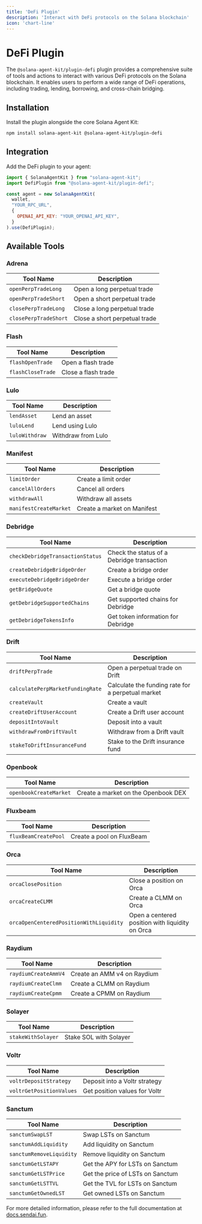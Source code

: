 ```yaml
---
title: 'DeFi Plugin'
description: 'Interact with DeFi protocols on the Solana blockchain'
icon: 'chart-line'
---
```


# DeFi Plugin

The `@solana-agent-kit/plugin-defi` plugin provides a comprehensive suite of tools and actions to interact with various DeFi protocols on the Solana blockchain. It enables users to perform a wide range of DeFi operations, including trading, lending, borrowing, and cross-chain bridging.

## Installation

Install the plugin alongside the core Solana Agent Kit:

```bash
npm install solana-agent-kit @solana-agent-kit/plugin-defi
```

## Integration

Add the DeFi plugin to your agent:

```javascript
import { SolanaAgentKit } from "solana-agent-kit";
import DefiPlugin from "@solana-agent-kit/plugin-defi";

const agent = new SolanaAgentKit(
  wallet,
  "YOUR_RPC_URL",
  {
    OPENAI_API_KEY: "YOUR_OPENAI_API_KEY",
  }
).use(DefiPlugin);
```

## Available Tools

### Adrena
| Tool Name | Description |
|-----------|-------------|
| `openPerpTradeLong` | Open a long perpetual trade |
| `openPerpTradeShort` | Open a short perpetual trade |
| `closePerpTradeLong` | Close a long perpetual trade |
| `closePerpTradeShort` | Close a short perpetual trade |

### Flash
| Tool Name | Description |
|-----------|-------------|
| `flashOpenTrade` | Open a flash trade |
| `flashCloseTrade` | Close a flash trade |

### Lulo
| Tool Name | Description |
|-----------|-------------|
| `lendAsset` | Lend an asset |
| `luloLend` | Lend using Lulo |
| `luloWithdraw` | Withdraw from Lulo |

### Manifest
| Tool Name | Description |
|-----------|-------------|
| `limitOrder` | Create a limit order |
| `cancelAllOrders` | Cancel all orders |
| `withdrawAll` | Withdraw all assets |
| `manifestCreateMarket` | Create a market on Manifest |

### Debridge
| Tool Name | Description |
|-----------|-------------|
| `checkDebridgeTransactionStatus` | Check the status of a Debridge transaction |
| `createDebridgeBridgeOrder` | Create a bridge order |
| `executeDebridgeBridgeOrder` | Execute a bridge order |
| `getBridgeQuote` | Get a bridge quote |
| `getDebridgeSupportedChains` | Get supported chains for Debridge |
| `getDebridgeTokensInfo` | Get token information for Debridge |

### Drift
| Tool Name | Description |
|-----------|-------------|
| `driftPerpTrade` | Open a perpetual trade on Drift |
| `calculatePerpMarketFundingRate` | Calculate the funding rate for a perpetual market |
| `createVault` | Create a vault |
| `createDriftUserAccount` | Create a Drift user account |
| `depositIntoVault` | Deposit into a vault |
| `withdrawFromDriftVault` | Withdraw from a Drift vault |
| `stakeToDriftInsuranceFund` | Stake to the Drift insurance fund |

### Openbook
| Tool Name | Description |
|-----------|-------------|
| `openbookCreateMarket` | Create a market on the Openbook DEX |

### Fluxbeam
| Tool Name | Description |
|-----------|-------------|
| `fluxBeamCreatePool` | Create a pool on FluxBeam |

### Orca
| Tool Name | Description |
|-----------|-------------|
| `orcaClosePosition` | Close a position on Orca |
| `orcaCreateCLMM` | Create a CLMM on Orca |
| `orcaOpenCenteredPositionWithLiquidity` | Open a centered position with liquidity on Orca |

### Raydium
| Tool Name | Description |
|-----------|-------------|
| `raydiumCreateAmmV4` | Create an AMM v4 on Raydium |
| `raydiumCreateClmm` | Create a CLMM on Raydium |
| `raydiumCreateCpmm` | Create a CPMM on Raydium |

### Solayer
| Tool Name | Description |
|-----------|-------------|
| `stakeWithSolayer` | Stake SOL with Solayer |

### Voltr
| Tool Name | Description |
|-----------|-------------|
| `voltrDepositStrategy` | Deposit into a Voltr strategy |
| `voltrGetPositionValues` | Get position values for Voltr |

### Sanctum
| Tool Name | Description |
|-----------|-------------|
| `sanctumSwapLST` | Swap LSTs on Sanctum |
| `sanctumAddLiquidity` | Add liquidity on Sanctum |
| `sanctumRemoveLiquidity` | Remove liquidity on Sanctum |
| `sanctumGetLSTAPY` | Get the APY for LSTs on Sanctum |
| `sanctumGetLSTPrice` | Get the price of LSTs on Sanctum |
| `sanctumGetLSTTVL` | Get the TVL for LSTs on Sanctum |
| `sanctumGetOwnedLST` | Get owned LSTs on Sanctum |

For more detailed information, please refer to the full documentation at [docs.sendai.fun](https://docs.sendai.fun).